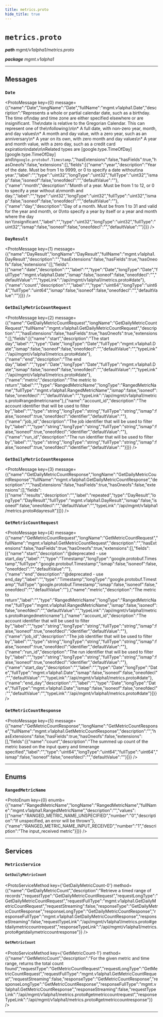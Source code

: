 ```yaml
---
title: metrics.proto
hide_title: true
---
```



# `metrics.proto`
_**path** mgmt/v1alpha1/metrics.proto_

_**package** mgmt.v1alpha1_



---

## Messages


### `Date`
<ProtoMessage key={0} message={{"name":"Date","longName":"Date","fullName":"mgmt.v1alpha1.Date","description":"Represents a whole or partial calendar date, such as a birthday. The time of\nday and time zone are either specified elsewhere or are insignificant. The\ndate is relative to the Gregorian Calendar. This can represent one of the\nfollowing:\n\n* A full date, with non-zero year, month, and day values\n* A month and day value, with a zero year, such as an anniversary\n* A year on its own, with zero month and day values\n* A year and month value, with a zero day, such as a credit card expiration\ndate\n\nRelated types are [google.type.TimeOfDay][google.type.TimeOfDay] and\n`google.protobuf.Timestamp`.","hasExtensions":false,"hasFields":true,"hasOneofs":false,"extensions":[],"fields":[{"name":"year","description":"Year of the date. Must be from 1 to 9999, or 0 to specify a date without\na year.","label":"","type":"uint32","longType":"uint32","fullType":"uint32","ismap":false,"isoneof":false,"oneofdecl":"","defaultValue":""},{"name":"month","description":"Month of a year. Must be from 1 to 12, or 0 to specify a year without a\nmonth and day.","label":"","type":"uint32","longType":"uint32","fullType":"uint32","ismap":false,"isoneof":false,"oneofdecl":"","defaultValue":""},{"name":"day","description":"Day of a month. Must be from 1 to 31 and valid for the year and month, or 0\nto specify a year by itself or a year and month where the day isn't\nsignificant.","label":"","type":"uint32","longType":"uint32","fullType":"uint32","ismap":false,"isoneof":false,"oneofdecl":"","defaultValue":""}]}} />


### `DayResult`
<ProtoMessage key={1} message={{"name":"DayResult","longName":"DayResult","fullName":"mgmt.v1alpha1.DayResult","description":"","hasExtensions":false,"hasFields":true,"hasOneofs":false,"extensions":[],"fields":[{"name":"date","description":"","label":"","type":"Date","longType":"Date","fullType":"mgmt.v1alpha1.Date","ismap":false,"isoneof":false,"oneofdecl":"","defaultValue":"","typeLink":"/api/mgmt/v1alpha1/metrics.proto#date"},{"name":"count","description":"","label":"","type":"uint64","longType":"uint64","fullType":"uint64","ismap":false,"isoneof":false,"oneofdecl":"","defaultValue":""}]}} />


### `GetDailyMetricCountRequest`
<ProtoMessage key={2} message={{"name":"GetDailyMetricCountRequest","longName":"GetDailyMetricCountRequest","fullName":"mgmt.v1alpha1.GetDailyMetricCountRequest","description":"","hasExtensions":false,"hasFields":true,"hasOneofs":true,"extensions":[],"fields":[{"name":"start","description":"The start day","label":"","type":"Date","longType":"Date","fullType":"mgmt.v1alpha1.Date","ismap":false,"isoneof":false,"oneofdecl":"","defaultValue":"","typeLink":"/api/mgmt/v1alpha1/metrics.proto#date"},{"name":"end","description":"The end day","label":"","type":"Date","longType":"Date","fullType":"mgmt.v1alpha1.Date","ismap":false,"isoneof":false,"oneofdecl":"","defaultValue":"","typeLink":"/api/mgmt/v1alpha1/metrics.proto#date"},{"name":"metric","description":"The metric to return","label":"","type":"RangedMetricName","longType":"RangedMetricName","fullType":"mgmt.v1alpha1.RangedMetricName","ismap":false,"isoneof":false,"oneofdecl":"","defaultValue":"","typeLink":"/api/mgmt/v1alpha1/metrics.proto#rangedmetricname"},{"name":"account_id","description":"The account identifier that will be used to filter by","label":"","type":"string","longType":"string","fullType":"string","ismap":false,"isoneof":true,"oneofdecl":"identifier","defaultValue":""},{"name":"job_id","description":"The job identifier that will be used to filter by","label":"","type":"string","longType":"string","fullType":"string","ismap":false,"isoneof":true,"oneofdecl":"identifier","defaultValue":""},{"name":"run_id","description":"The run identifier that will be used to filter by","label":"","type":"string","longType":"string","fullType":"string","ismap":false,"isoneof":true,"oneofdecl":"identifier","defaultValue":""}]}} />


### `GetDailyMetricCountResponse`
<ProtoMessage key={3} message={{"name":"GetDailyMetricCountResponse","longName":"GetDailyMetricCountResponse","fullName":"mgmt.v1alpha1.GetDailyMetricCountResponse","description":"","hasExtensions":false,"hasFields":true,"hasOneofs":false,"extensions":[],"fields":[{"name":"results","description":"","label":"repeated","type":"DayResult","longType":"DayResult","fullType":"mgmt.v1alpha1.DayResult","ismap":false,"isoneof":false,"oneofdecl":"","defaultValue":"","typeLink":"/api/mgmt/v1alpha1/metrics.proto#dayresult"}]}} />


### `GetMetricCountRequest`
<ProtoMessage key={4} message={{"name":"GetMetricCountRequest","longName":"GetMetricCountRequest","fullName":"mgmt.v1alpha1.GetMetricCountRequest","description":"","hasExtensions":false,"hasFields":true,"hasOneofs":true,"extensions":[],"fields":[{"name":"start","description":"@deprecated - use start_day","label":"","type":"Timestamp","longType":"google.protobuf.Timestamp","fullType":"google.protobuf.Timestamp","ismap":false,"isoneof":false,"oneofdecl":"","defaultValue":""},{"name":"end","description":"@deprecated - use end_day","label":"","type":"Timestamp","longType":"google.protobuf.Timestamp","fullType":"google.protobuf.Timestamp","ismap":false,"isoneof":false,"oneofdecl":"","defaultValue":""},{"name":"metric","description":"The metric to return","label":"","type":"RangedMetricName","longType":"RangedMetricName","fullType":"mgmt.v1alpha1.RangedMetricName","ismap":false,"isoneof":false,"oneofdecl":"","defaultValue":"","typeLink":"/api/mgmt/v1alpha1/metrics.proto#rangedmetricname"},{"name":"account_id","description":"The account identifier that will be used to filter by","label":"","type":"string","longType":"string","fullType":"string","ismap":false,"isoneof":true,"oneofdecl":"identifier","defaultValue":""},{"name":"job_id","description":"The job identifier that will be used to filter by","label":"","type":"string","longType":"string","fullType":"string","ismap":false,"isoneof":true,"oneofdecl":"identifier","defaultValue":""},{"name":"run_id","description":"The run identifier that will be used to filter by","label":"","type":"string","longType":"string","fullType":"string","ismap":false,"isoneof":true,"oneofdecl":"identifier","defaultValue":""},{"name":"start_day","description":"","label":"","type":"Date","longType":"Date","fullType":"mgmt.v1alpha1.Date","ismap":false,"isoneof":false,"oneofdecl":"","defaultValue":"","typeLink":"/api/mgmt/v1alpha1/metrics.proto#date"},{"name":"end_day","description":"","label":"","type":"Date","longType":"Date","fullType":"mgmt.v1alpha1.Date","ismap":false,"isoneof":false,"oneofdecl":"","defaultValue":"","typeLink":"/api/mgmt/v1alpha1/metrics.proto#date"}]}} />


### `GetMetricCountResponse`
<ProtoMessage key={5} message={{"name":"GetMetricCountResponse","longName":"GetMetricCountResponse","fullName":"mgmt.v1alpha1.GetMetricCountResponse","description":"","hasExtensions":false,"hasFields":true,"hasOneofs":false,"extensions":[],"fields":[{"name":"count","description":"The summed up count of the metric based on the input query and timerange specified","label":"","type":"uint64","longType":"uint64","fullType":"uint64","ismap":false,"isoneof":false,"oneofdecl":"","defaultValue":""}]}} />

---
## Enums


### `RangedMetricName`
<ProtoEnum key={0} enumb={{"name":"RangedMetricName","longName":"RangedMetricName","fullName":"mgmt.v1alpha1.RangedMetricName","description":"","values":[{"name":"RANGED_METRIC_NAME_UNSPECIFIED","number":"0","description":"If unspecified, an error will be thrown"},{"name":"RANGED_METRIC_NAME_INPUT_RECEIVED","number":"1","description":"The input_received metric"}]}} />

---
## Services


### `MetricsService`




#### `GetDailyMetricCount`
<ProtoServiceMethod key={'GetDailyMetricCount-0'} method={{"name":"GetDailyMetricCount","description":"Retrieve a timed range of records","requestType":"GetDailyMetricCountRequest","requestLongType":"GetDailyMetricCountRequest","requestFullType":"mgmt.v1alpha1.GetDailyMetricCountRequest","requestStreaming":false,"responseType":"GetDailyMetricCountResponse","responseLongType":"GetDailyMetricCountResponse","responseFullType":"mgmt.v1alpha1.GetDailyMetricCountResponse","responseStreaming":false,"requestTypeLink":"/api/mgmt/v1alpha1/metrics.proto#getdailymetriccountrequest","responseTypeLink":"/api/mgmt/v1alpha1/metrics.proto#getdailymetriccountresponse"}} />


#### `GetMetricCount`
<ProtoServiceMethod key={'GetMetricCount-1'} method={{"name":"GetMetricCount","description":"For the given metric and time range, returns the total count found","requestType":"GetMetricCountRequest","requestLongType":"GetMetricCountRequest","requestFullType":"mgmt.v1alpha1.GetMetricCountRequest","requestStreaming":false,"responseType":"GetMetricCountResponse","responseLongType":"GetMetricCountResponse","responseFullType":"mgmt.v1alpha1.GetMetricCountResponse","responseStreaming":false,"requestTypeLink":"/api/mgmt/v1alpha1/metrics.proto#getmetriccountrequest","responseTypeLink":"/api/mgmt/v1alpha1/metrics.proto#getmetriccountresponse"}} />


---


  